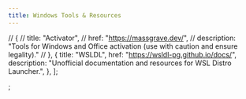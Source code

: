 ```yaml
---
title: Windows Tools & Resources
---
```



  // {
  //   title: "Activator",
  //   href: "https://massgrave.dev/",
  //   description: "Tools for Windows and Office activation (use with caution and ensure legality)."
  // },
  {
    title: "WSLDL",
    href: "https://wsldl-pg.github.io/docs/",
    description:
      "Unofficial documentation and resources for WSL Distro Launcher.",
  },
];

<MyLinkGrid links={windowsLinks} gridTitle="Windows Specific Utilities" />;

